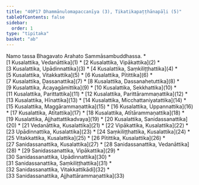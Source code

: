 ```yaml
---
title: "40P17 Dhammānulomapaccanīya (3), Tikatikapaṭṭhānapāḷi (5)"
tableOfContents: false
sidebar:
  order: 1
type: "tipitaka"
basket: "ab"
---
```


<Paragraph number="1" type="center">
Namo tassa Bhagavato Arahato Sammāsambuddhassa.

</Paragraph>

<TableOfContents>
* [1 Kusalattika, Vedanāttika](1)
* [2 Kusalattika, Vipākattika](2)
* [3 Kusalattika, Upādinnattika](3)
* [4 Kusalattika, Saṃkiliṭṭhattika](4)
* [5 Kusalattika, Vitakkattika](5)
* [6 Kusalattika, Pītittika](6)
* [7 Kusalattika, Dassanattika](7)
* [8 Kusalattika, Dassanahetuttika](8)
* [9 Kusalattika, Ācayagāmittika](9)
* [10 Kusalattika, Sekkhattika](10)
* [11 Kusalattika, Parittattika](11)
* [12 Kusalattika, Parittārammaṇattika](12)
* [13 Kusalattika, Hīnattika](13)
* [14 Kusalattika, Micchattaniyatattika](14)
* [15 Kusalattika, Maggārammaṇattika](15)
* [16 Kusalattika, Uppannattika](16)
* [17 Kusalattika, Atītattika](17)
* [18 Kusalattika, Atītārammaṇattika](18)
* [19 Kusalattika, Ajjhattattikadvaya](19)
* [20 Kusalattika, Sanidassanattika](20)
* [21 Vedanāttika, Kusalattika](21)
* [22 Vipākattika, Kusalattika](22)
* [23 Upādinnattika, Kusalattika](23)
* [24 Saṃkiliṭṭhattika, Kusalattika](24)
* [25 Vitakkattika, Kusalattika](25)
* [26 Pītittika, Kusalattika](26)
* [27 Sanidassanattika, Kusalattika](27)
* [28 Sanidassanattika, Vedanāttika](28)
* [29 Sanidassanattika, Vipākattika](29)
* [30 Sanidassanattika, Upādinnattika](30)
* [31 Sanidassanattika, Saṃkiliṭṭhattika](31)
* [32 Sanidassanattika, Vitakkattikādi](32)
* [33 Sanidassanattika, Ajjhattārammaṇattika](33)
</TableOfContents>
